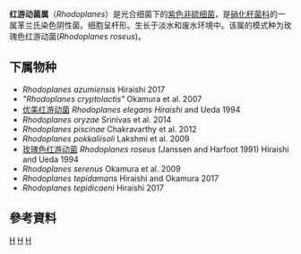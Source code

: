 {{Automatic taxobox
| taxon = Rhodoplanes
| authority = Hiraishi and Ueda, 1994
| type_species = ''Rhodoplanes roseus''
| type_species_authority = Duchow and Douglas, 1949
}}
'''红游动菌属'''（''Rhodoplanes''）是光合细菌下的[[紫色非硫细菌|紫色非硫细菌]]，是[[硝化杆菌科|硝化杆菌科]]的一属革兰氏染色阴性菌。细胞呈杆形。生长于淡水和废水环境中。该属的模式种为玫瑰色红游动菌(''Rhodoplanes roseus'')。

==下属物种==
* ''Rhodoplanes azumiensis'' Hiraishi 2017
* ''"Rhodoplanes cryptolactis"'' Okamura et al. 2007
* [[优美红游动菌|优美红游动菌]] ''Rhodoplanes elegans Hiraishi'' and Ueda 1994
* ''Rhodoplanes oryzae'' Srinivas et al. 2014
* ''Rhodoplanes piscinae'' Chakravarthy et al. 2012
* ''Rhodoplanes pokkaliisoli'' Lakshmi et al. 2009
* [[玫瑰色红游动菌|玫瑰色红游动菌]] ''Rhodoplanes roseus'' (Janssen and Harfoot 1991) Hiraishi and Ueda 1994
* ''Rhodoplanes serenus'' Okamura et al. 2009
* ''Rhodoplanes tepidamans'' Hiraishi and Okamura 2017
* ''Rhodoplanes tepidicaeni'' Hiraishi 2017

==參考資料==
{{Reflist}}

{{Taxonbar}}
[[Category:1994年描述的分类群|H]]
[[Category:紫色非硫细菌|H]]
[[Category:硝化杆菌科|H]]